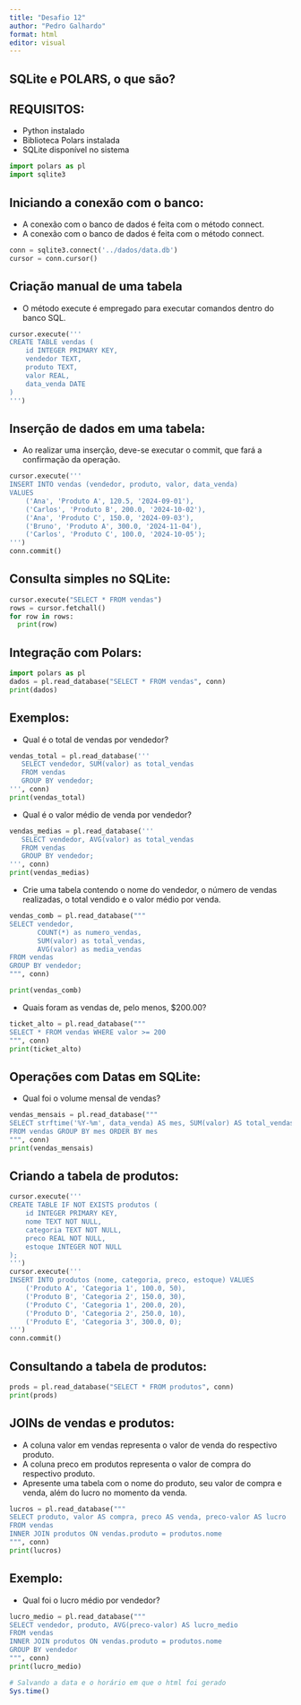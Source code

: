 ---
title: "Desafio 12"
author: "Pedro Galhardo"
format: html
editor: visual
---

## SQLite e POLARS, o que são?

## REQUISITOS:

-   Python instalado
-   Biblioteca Polars instalada
-   SQLite disponível no sistema

```{python}
import polars as pl
import sqlite3
```

## Iniciando a conexão com o banco:

-   A conexão com o banco de dados é feita com o método connect.
-   A conexão com o banco de dados é feita com o método connect.

```{python}
conn = sqlite3.connect('../dados/data.db')
cursor = conn.cursor()
```

## Criação manual de uma tabela

-   O método execute é empregado para executar comandos dentro do banco SQL.

```{python}
cursor.execute('''
CREATE TABLE vendas (
    id INTEGER PRIMARY KEY,
    vendedor TEXT,
    produto TEXT,
    valor REAL,
    data_venda DATE
)
''')
```

## Inserção de dados em uma tabela:

-   Ao realizar uma inserção, deve-se executar o commit, que fará a confirmação da operação.

```{python}
cursor.execute('''
INSERT INTO vendas (vendedor, produto, valor, data_venda)
VALUES
    ('Ana', 'Produto A', 120.5, '2024-09-01'),
    ('Carlos', 'Produto B', 200.0, '2024-10-02'),
    ('Ana', 'Produto C', 150.0, '2024-09-03'),
    ('Bruno', 'Produto A', 300.0, '2024-11-04'),
    ('Carlos', 'Produto C', 100.0, '2024-10-05');
''')
conn.commit()
```

## Consulta simples no SQLite:

```{python}
cursor.execute("SELECT * FROM vendas")
rows = cursor.fetchall()
for row in rows:
  print(row)
```

## Integração com Polars:

```{python}
import polars as pl
dados = pl.read_database("SELECT * FROM vendas", conn)
print(dados)
```

## Exemplos:

-   Qual é o total de vendas por vendedor?

```{python}
vendas_total = pl.read_database('''
   SELECT vendedor, SUM(valor) as total_vendas
   FROM vendas
   GROUP BY vendedor;
''', conn)
print(vendas_total)
```

-   Qual é o valor médio de venda por vendedor?

```{python}
vendas_medias = pl.read_database('''
   SELECT vendedor, AVG(valor) as total_vendas
   FROM vendas
   GROUP BY vendedor;
''', conn)
print(vendas_medias)
```

-   Crie uma tabela contendo o nome do vendedor, o número de vendas realizadas, o total vendido e o valor médio por venda.

```{python}
vendas_comb = pl.read_database("""
SELECT vendedor, 
       COUNT(*) as numero_vendas,
       SUM(valor) as total_vendas, 
       AVG(valor) as media_vendas
FROM vendas
GROUP BY vendedor;
""", conn)
```

```{python}
print(vendas_comb)
```

-   Quais foram as vendas de, pelo menos, \$200.00?

```{python}
ticket_alto = pl.read_database("""
SELECT * FROM vendas WHERE valor >= 200
""", conn)
print(ticket_alto)
```

## Operações com Datas em SQLite:

-   Qual foi o volume mensal de vendas?

```{python}
vendas_mensais = pl.read_database("""
SELECT strftime('%Y-%m', data_venda) AS mes, SUM(valor) AS total_vendas
FROM vendas GROUP BY mes ORDER BY mes
""", conn)
print(vendas_mensais)
```

## Criando a tabela de produtos:

```{python}
cursor.execute('''
CREATE TABLE IF NOT EXISTS produtos (
    id INTEGER PRIMARY KEY,
    nome TEXT NOT NULL,
    categoria TEXT NOT NULL,
    preco REAL NOT NULL,
    estoque INTEGER NOT NULL
);
''')
cursor.execute('''
INSERT INTO produtos (nome, categoria, preco, estoque) VALUES
    ('Produto A', 'Categoria 1', 100.0, 50),
    ('Produto B', 'Categoria 2', 150.0, 30),
    ('Produto C', 'Categoria 1', 200.0, 20),
    ('Produto D', 'Categoria 2', 250.0, 10),
    ('Produto E', 'Categoria 3', 300.0, 0);
''')
conn.commit()
```

## Consultando a tabela de produtos:

```{python}
prods = pl.read_database("SELECT * FROM produtos", conn)
print(prods)
```

## JOINs de vendas e produtos:

-   A coluna valor em vendas representa o valor de venda do respectivo produto.
-   A coluna preco em produtos representa o valor de compra do respectivo produto.
-   Apresente uma tabela com o nome do produto, seu valor de compra e venda, além do lucro no momento da venda.

```{python}
lucros = pl.read_database("""
SELECT produto, valor AS compra, preco AS venda, preco-valor AS lucro
FROM vendas
INNER JOIN produtos ON vendas.produto = produtos.nome
""", conn)
print(lucros)
```

## Exemplo:

-   Qual foi o lucro médio por vendedor?

```{python}
lucro_medio = pl.read_database("""
SELECT vendedor, produto, AVG(preco-valor) AS lucro_medio
FROM vendas
INNER JOIN produtos ON vendas.produto = produtos.nome
GROUP BY vendedor
""", conn)
print(lucro_medio)
```

```{r}
# Salvando a data e o horário em que o html foi gerado
Sys.time()
```

